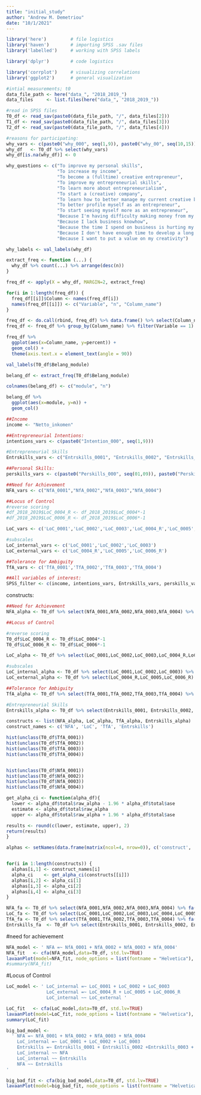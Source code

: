 ```yaml
---
title: "initial_study"
author: "Andrew M. Demetriou"
date: "10/1/2021"
---
```


```r
library('here')         # file logistics
library('haven')        # importing SPSS .sav files
library('labelled')     # working with SPSS labels

library('dplyr')        # code logistics

library('corrplot')     # visualizing correlations
library('ggplot2')      # general visualization
```

```r
#intial measurements; t0
data_file_path <- here("data_", "2018_2019_")
data_files     <- list.files(here("data_", "2018_2019_"))

#read in SPSS files
T0_df <- read_sav(paste0(data_file_path, "/", data_files[2]))
T1_df <- read_sav(paste0(data_file_path, "/", data_files[3]))
T2_df <- read_sav(paste0(data_file_path, "/", data_files[4]))
```

```r
#reasons for participating:
why_vars <- c(paste0("why_000", seq(1,9)), paste0("why_00", seq(10,15)))
why_df   <- T0_df %>% select(why_vars)
why_df[is.na(why_df)] <- 0

why_questions <- c("To improve my personal skills", 
                   "To increase my income", 
                   "To become a (fulltime) creative entrepreneur", 
                   "To improve my entrepreneurial skills",
                   "To learn more about entrepreneurialism",
                   "To start a (creative) company",
                   "To learn how to better manage my current creative business", 
                   "To better profile myself as an entrepreneur",
                   "To start seeing myself more as an entrepreneur",
                   "Because I'm having difficulty making money from my creativity",
                   "Because I lack business knowhow",
                   "Because the time I spend on business is hurting my creativity",
                   "Because I don't have enough time to develop a long term strategy",
                   "Because I want to put a value on my creativity")

why_labels <- val_labels(why_df)
```

```r
extract_freq <- function (...) {
  why_df %>% count(...) %>% arrange(desc(n))
}

freq_df <- apply(X = why_df, MARGIN=2, extract_freq)

for(i in 1:length(freq_df)) {
  freq_df[[i]]$Column <- names(freq_df[i])
  names(freq_df[[i]]) <- c("Variable", "n", "Column_name")
}

freq_df <- do.call(rbind, freq_df) %>% data.frame() %>% select(Column_name,Variable,n)
freq_df <- freq_df %>% group_by(Column_name) %>% filter(Variable == 1) %>% mutate(percent = n/38*100)

freq_df %>%
  ggplot(aes(x=Column_name, y=percent)) +
  geom_col() +
  theme(axis.text.x = element_text(angle = 90))
```
```r
val_labels(T0_df$Belang_module)

belang_df <- extract_freq(T0_df$Belang_module)

colnames(belang_df) <- c("module", "n")

belang_df %>%
  ggplot(aes(x=module, y=n)) +
  geom_col()
```


```r
##Income
income <- "Netto_inkomen"

##Entrepreneurial Intentions:
intentions_vars <- c(paste0("Intention_000", seq(1,9)))

#Entrepreneurial Skills 
Entrskills_vars <- c("Entrskills_0001", "Entrskills_0002", "Entrskills_0003", "Entrskills_0004", "Entrskills_0005", "Entrskills_0006", "Entrskills_0007")

##Personal Skills:
perskills_vars <- c(paste0("Perskills_000", seq(01,09)), paste0("Perskills_00", seq(10,15)))

##Need for Achievement
NFA_vars <- c("NfA_0001","NfA_0002","NfA_0003","NfA_0004")

##Locus of Control
#reverse scoring
#df_2018_2019$LoC_0004_R <- df_2018_2019$LoC_0004*-1
#df_2018_2019$LoC_0006_R <- df_2018_2019$LoC_0006*-1

LoC_vars <- c('LoC_0001','LoC_0002','LoC_0003','LoC_0004_R','LoC_0005','LoC_0006_R')

#subscales
LoC_internal_vars <- c('LoC_0001','LoC_0002','LoC_0003')
LoC_external_vars <- c('LoC_0004_R','LoC_0005','LoC_0006_R')

##Tolerance for Ambiguity
TfA_vars <- c('TfA_0001','TfA_0002','TfA_0003','TfA_0004')

##All variables of interest:
SPSS_filter <- c(income, intentions_vars, Entrskills_vars, perskills_vars, NFA_vars, LoC_vars, TfA_vars)
```


constructs:
```r
##Need for Achievement
NFA_alpha <- T0_df %>% select(NfA_0001,NfA_0002,NfA_0003,NfA_0004) %>% alpha(., n.iter=5000)

##Locus of Control

#reverse scoring
T0_df$LoC_0004_R <- T0_df$LoC_0004*-1
T0_df$LoC_0006_R <- T0_df$LoC_0006*-1

LoC_alpha <- T0_df %>% select(LoC_0001,LoC_0002,LoC_0003,LoC_0004_R,LoC_0005,LoC_0006_R) %>% alpha(., n.iter=5000)

#subscales
LoC_internal_alpha <- T0_df %>% select(LoC_0001,LoC_0002,LoC_0003) %>% alpha(., n.iter=5000)
LoC_external_alpha <- T0_df %>% select(LoC_0004_R,LoC_0005,LoC_0006_R) %>% alpha(., n.iter=5000)

##Tolerance for Ambiguity
TfA_alpha <- T0_df %>% select(TfA_0001,TfA_0002,TfA_0003,TfA_0004) %>% alpha(., check.keys=TRUE, n.iter = 5000)

#Entrepreneurial Skills 
Entrskills_alpha <- T0_df %>% select(Entrskills_0001, Entrskills_0002, Entrskills_0003, Entrskills_0004, Entrskills_0005, Entrskills_0006, Entrskills_0007) %>% alpha(., n.iter=5000)

constructs <- list(NFA_alpha, LoC_alpha, TfA_alpha, Entrskills_alpha)
construct_names <- c('NFA', 'LoC', 'TfA', 'Entrskills')
```

```r
hist(unclass(T0_df$TfA_0001))
hist(unclass(T0_df$TfA_0002))
hist(unclass(T0_df$TfA_0003))
hist(unclass(T0_df$TfA_0004))


hist(unclass(T0_df$NfA_0001))
hist(unclass(T0_df$NfA_0002))
hist(unclass(T0_df$NfA_0003))
hist(unclass(T0_df$NfA_0004))
```


```r
get_alpha_ci <- function(alpha_df){
  lower <- alpha_df$total$raw_alpha - 1.96 * alpha_df$total$ase
  estimate <- alpha_df$total$raw_alpha
  upper <- alpha_df$total$raw_alpha + 1.96 * alpha_df$total$ase

results <- round(c(lower, estimate, upper), 2)
return(results)
}
```

```r
alphas <- setNames(data.frame(matrix(ncol=4, nrow=0)), c('construct', 'lower', 'estimate', 'upper'))


for(i in 1:length(constructs)) {
  alphas[i,1] <- construct_names[i]
  alpha_ci    <- get_alpha_ci(constructs[[i]])
  alphas[i,2] <- alpha_ci[1]
  alphas[i,3] <- alpha_ci[2]
  alphas[i,4] <- alpha_ci[3]
}
```

```r
NFA_fa <- T0_df %>% select(NfA_0001,NfA_0002,NfA_0003,NfA_0004) %>% fa(., rotate='varimax')
LoC_fa <- T0_df %>% select(LoC_0001,LoC_0002,LoC_0003,LoC_0004,LoC_0005,LoC_0006) %>% fa(., rotate='varimax', nfactors=2)
TfA_fa <- T0_df %>% select(TfA_0001,TfA_0002,TfA_0003,TfA_0004) %>% fa(., rotate='varimax')
Entrskills_fa  <- T0_df %>% select(Entrskills_0001, Entrskills_0002, Entrskills_0003, Entrskills_0004, Entrskills_0005, Entrskills_0006, Entrskills_0007) %>% fa(., rotate='varimax')
```


#need for achievement
```r
NFA_model <- ' NFA =~ NfA_0001 + NfA_0002 + NfA_0003 + NfA_0004'
NFA_fit   <- cfa(NFA_model,data=T0_df, std.lv=TRUE)
lavaanPlot(model=NFA_fit, node_options = list(fontname = "Helvetica"), edge_options = list(color = "grey"),coefs=TRUE, stars='latent')
#summary(NFA_fit)
```

#Locus of Control
```r
LoC_model <- ' LoC_internal =~ LoC_0001 + LoC_0002 + LoC_0003 
               LoC_external =~ LoC_0004_R + LoC_0005 + LoC_0006_R
               LoC_internal ~~ LoC_external '

LoC_fit   <- cfa(LoC_model,data=T0_df, std.lv=TRUE)
lavaanPlot(model=LoC_fit, node_options = list(fontname = "Helvetica"), edge_options = list(color = "grey"), coefs=TRUE, covs=TRUE, stars='latent')
summary(LoC_fit)
```

```r
big_bad_model <- 
  ' NFA =~ NfA_0001 + NfA_0002 + NfA_0003 + NfA_0004
    LoC_internal =~ LoC_0001 + LoC_0002 + LoC_0003 
    Entrskills =~ Entrskills_0001 + Entrskills_0002 +Entrskills_0003 + Entrskills_0004 + Entrskills_0005 + Entrskills_0006 + Entrskills_0007
    LoC_internal ~~ NFA
    LoC_internal ~~ Entrskills
    NFA ~~ Entrskills
'

big_bad_fit <- cfa(big_bad_model,data=T0_df, std.lv=TRUE)
lavaanPlot(model=big_bad_fit, node_options = list(fontname = "Helvetica"), edge_options = list(color = "grey"), coefs=TRUE, covs=TRUE, stars='latent')

```




